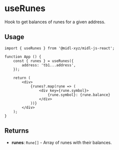 # useRunes 

Hook to get balances of runes for a given address.

## Usage

```tsx
import { useRunes } from '@midl-xyz/midl-js-react';

function App () {
    const { runes } = useRunes({
        address: 'tb1...address',
    });

    return (
        <div>
            {runes?.map(rune => (
                <div key={rune.symbol}>
                    {rune.symbol}: {rune.balance}
                </div>
            ))}
        </div>
    );
}
```

## Returns

- **runes**: `Rune[]` - Array of runes with their balances.


